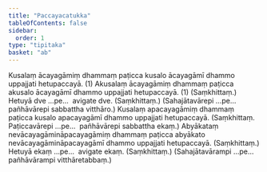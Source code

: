 ```yaml
---
title: "Paccayacatukka"
tableOfContents: false
sidebar:
  order: 1
type: "tipitaka"
basket: "ab"
---
```



<DynamicBreadcrumb />

<Division number="44">

<Paragraph number="132">
Kusalaṃ ācayagāmiṃ dhammaṃ paṭicca kusalo ācayagāmī dhammo uppajjati hetupaccayā. (1)
</Paragraph>

<Paragraph number="133">
Akusalaṃ ācayagāmiṃ dhammaṃ paṭicca akusalo ācayagāmī dhammo uppajjati hetupaccayā. (1) (Saṃkhittaṃ.)
</Paragraph>

<Paragraph number="134">
Hetuyā dve …pe…  avigate dve. (Saṃkhittaṃ.)
</Paragraph>

<Paragraph number="135">
(Sahajātavārepi …pe…  pañhāvārepi sabbattha vitthāro.)
</Paragraph>

</Division>
<Division number="45">

<Paragraph number="136">
Kusalaṃ apacayagāmiṃ dhammaṃ paṭicca kusalo apacayagāmī dhammo uppajjati hetupaccayā. (Saṃkhittaṃ. Paṭiccavārepi …pe…  pañhāvārepi sabbattha ekaṃ.)
</Paragraph>

</Division>
<Division number="46">

<Paragraph number="137">
Abyākataṃ nevācayagāmināpacayagāmiṃ dhammaṃ paṭicca abyākato nevācayagāmināpacayagāmī dhammo uppajjati hetupaccayā. (Saṃkhittaṃ.)
</Paragraph>

<Paragraph number="138">
Hetuyā ekaṃ …pe…  avigate ekaṃ. (Saṃkhittaṃ.)
</Paragraph>

<Paragraph number="139">
(Sahajātavārampi …pe…  pañhāvārampi vitthāretabbaṃ.)
</Paragraph>
</Division>